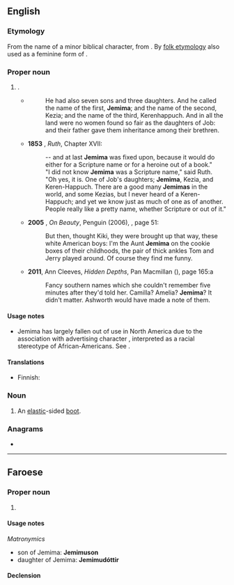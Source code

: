 ==English==

===Etymology===
From the name of a minor biblical character, from {{der|en|he|יְמִימָה||dove}}. By [[folk etymology]] also used as a feminine form of {{m|en|James}}.

===Proper noun===
{{en-proper noun}}

# {{given name|en|female|from=Hebrew}}.
#* {{RQ:Authorized Version|Job|42|13-15}}
#*: He had also seven sons and three daughters. And he called the name of the first, '''Jemima'''; and the name of the second, Kezia; and the name of the third, Kerenhappuch. And in all the land were no women found so fair as the daughters of Job: and their father gave them inheritance among their brethren.
#* '''1853''' {{w|Elizabeth Gaskell}}, ''Ruth'', Chapter XVII:
#*: -- and at last '''Jemima''' was fixed upon, because it would do either for a Scripture name or for a heroine out of a book."
#*: "I did not know '''Jemima''' was a Scripture name," said Ruth.
#*: "Oh yes, it is. One of Job's daughters; '''Jemima''', Kezia, and Keren-Happuch. There are a good many '''Jemimas''' in the world, and some Kezias, but I never heard of a Keren-Happuch; and yet we know just as much of one as of another. People really like a pretty name, whether Scripture or out of it."
#* '''2005''' {{w|Zadie Smith}}, ''On Beauty'', Penguin (2006), {{ISBN|9780141026664}}, page 51:
#*: But then, thought Kiki, they were brought up that way, these white American boys: I'm the Aunt '''Jemima''' on the cookie boxes of their childhoods, the pair of thick ankles Tom and Jerry played around. Of course they find me funny.
#* '''2011''', Ann Cleeves, ''Hidden Depths'', Pan Macmillan ({{ISBN|9780330528641}}), page 165:a
#*: Fancy southern names which she couldn&#39;t remember five minutes after they&#39;d told  her. Camilla? Amelia? '''Jemima'''? It didn&#39;t matter. Ashworth would have made a  note of them.

====Usage notes====
* Jemima has largely fallen out of use in North America due to the association with advertising character {{w|Aunt Jemima}}, interpreted as a racial stereotype of African-Americans. See {{m|en|Aunt Jemima}}.

====Translations====
{{trans-top|female given name}}
* Finnish: {{t+|fi|Jemina}}
{{trans-mid}}
{{trans-bottom}}

===Noun===
{{en-noun}}

# An [[elastic]]-sided [[boot]].

===Anagrams===
* {{anagrams|en|a=aeijmm|jammie}}

----

==Faroese==

===Proper noun===
{{head|fo|proper noun|g=f}}

# {{given name|fo|female}}

====Usage notes====
''Matronymics''
* son of Jemima: '''Jemimuson'''
* daughter of Jemima: '''Jemimudóttir'''

====Declension====
{{fo-decl-proper-noun-s-indef|Jemima|Jemimu|Jemimu|Jemimu}}